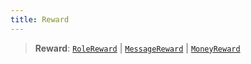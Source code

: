 ```yaml
---
title: Reward
---
```


> **Reward**: [`RoleReward`](/api/RoleReward) \| [`MessageReward`](/api/MessageReward) \| [`MoneyReward`](/api/MoneyReward)
